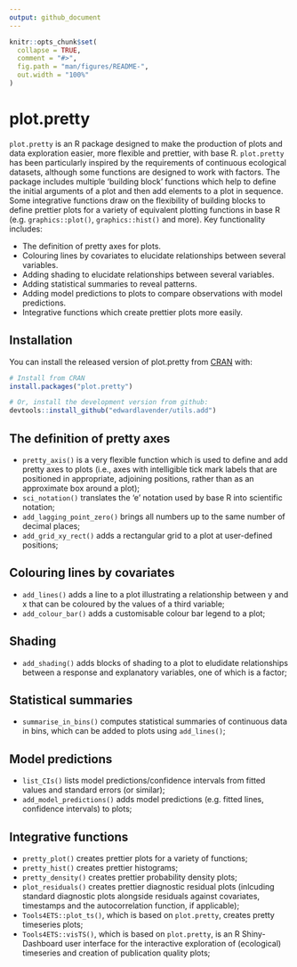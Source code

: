 ```yaml
---
output: github_document
---
```


```r
knitr::opts_chunk$set(
  collapse = TRUE,
  comment = "#>",
  fig.path = "man/figures/README-",
  out.width = "100%"
)
```

# plot.pretty

<!-- badges: start -->
<!-- badges: end -->

`plot.pretty` is an R package designed to make the production of plots and data exploration easier, more flexible and prettier, with base R. `plot.pretty` has been particularly inspired by the requirements of continuous ecological datasets, although some functions are designed to work with factors. The package includes multiple 'building block' functions which help to define the initial arguments of a plot and then add elements to a plot in sequence. Some integrative functions draw on the flexibility of building blocks to define prettier plots for a variety of equivalent plotting functions in base R (e.g. `graphics::plot()`, `graphics::hist()` and more). Key functionality includes: 

  * The definition of pretty axes for plots. 
  * Colouring lines by covariates to elucidate relationships between several variables. 
  * Adding shading to elucidate relationships between several variables. 
  * Adding statistical summaries to reveal patterns. 
  * Adding model predictions to plots to compare observations with model predictions. 
  * Integrative functions which create prettier plots more easily. 

## Installation

You can install the released version of plot.pretty from [CRAN](https://CRAN.R-project.org) with:

``` r
# Install from CRAN 
install.packages("plot.pretty")

# Or, install the development version from github:
devtools::install_github("edwardlavender/utils.add")
```

## The definition of pretty axes

* `pretty_axis()` is a very flexible function which is used to define and add pretty axes to plots (i.e., axes with intelligible tick mark labels that are positioned in appropriate, adjoining positions, rather than as an approximate box around a plot);
* `sci_notation()` translates the 'e' notation used by base R into scientific notation;
* `add_lagging_point_zero()` brings all numbers up to the same number of decimal places;
* `add_grid_xy_rect()` adds a rectangular grid to a plot at user-defined positions;

## Colouring lines by covariates

* `add_lines()` adds a line to a plot illustrating a relationship between y and x that can be coloured by the values of a third variable;
* `add_colour_bar()` adds a customisable colour bar legend to a plot;

## Shading

* `add_shading()` adds blocks of shading to a plot to eludidate relationships between a response and explanatory variables, one of which is a factor;

## Statistical summaries

* `summarise_in_bins()` computes statistical summaries of continuous data in bins, which can be added to plots using `add_lines()`;

## Model predictions 

* `list_CIs()` lists model predictions/confidence intervals from fitted values and standard errors (or similar);
* `add_model_predictions()` adds model predictions (e.g. fitted lines, confidence intervals) to plots;

## Integrative functions 

* `pretty_plot()` creates prettier plots for a variety of functions; 
* `pretty_hist()` creates prettier histograms;
* `pretty_density()` creates prettier probability density plots;
* `plot_residuals()` creates prettier diagnostic residual plots (inlcuding standard diagnostic plots alongside residuals against covariates, timestamps and the autocorrelation function, if applicable); 
* `Tools4ETS::plot_ts()`, which is based on `plot.pretty`, creates pretty timeseries plots;
* `Tools4ETS::visTS()`, which is based on `plot.pretty`, is an R Shiny-Dashboard user interface for the interactive exploration of (ecological) timeseries and creation of publication quality plots;


